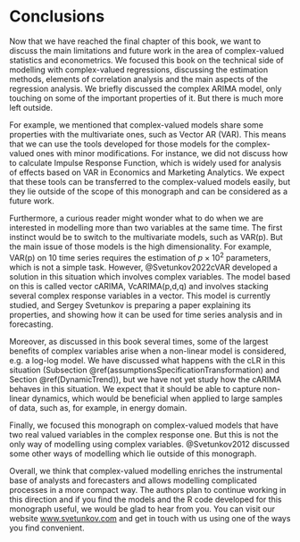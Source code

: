 # Conclusions {-}

Now that we have reached the final chapter of this book, we want to discuss the main limitations and future work in the area of complex-valued statistics and econometrics. We focused this book on the technical side of modelling with complex-valued regressions, discussing the estimation methods, elements of correlation analysis and the main aspects of the regression analysis. We briefly discussed the complex ARIMA model, only touching on some of the important properties of it. But there is much more left outside.

For example, we mentioned that complex-valued models share some properties with the multivariate ones, such as Vector AR (VAR). This means that we can use the tools developed for those models for the complex-valued ones with minor modifications. For instance, we did not discuss how to calculate Impulse Response Function, which is widely used for analysis of effects based on VAR in Economics and Marketing Analytics. We expect that these tools can be transferred to the complex-valued models easily, but they lie outside of the scope of this monograph and can be considered as a future work.

Furthermore, a curious reader might wonder what to do when we are interested in modelling more than two variables at the same time. The first instinct would be to switch to the multivariate models, such as VAR(p). But the main issue of those models is the high dimensionality. For example, VAR(p) on 10 time series requires the estimation of $p \times 10^2$ parameters, which is not a simple task. However, @Svetunkov2022cVAR developed a solution in this situation which involves complex variables. The model based on this is called vector cARIMA, VcARIMA(p,d,q) and involves stacking several complex response variables in a vector. This model is currently studied, and Sergey Svetunkov is preparing a paper explaining its properties, and showing how it can be used for time series analysis and in forecasting.

Moreover, as discussed in this book several times, some of the largest benefits of complex variables arise when a non-linear model is considered, e.g. a log-log model. We have discussed what happens with the cLR in this situation (Subsection \@ref(assumptionsSpecificationTransformation) and Section \@ref(DynamicTrend)), but we have not yet study how the cARIMA behaves in this situation. We expect that it should be able to capture non-linear dynamics, which would be beneficial when applied to large samples of data, such as, for example, in energy domain.

Finally, we focused this monograph on complex-valued models that have two real valued variables in the complex response one. But this is not the only way of modelling using complex variables. @Svetunkov2012 discussed some other ways of modelling which lie outside of this monograph.

Overall, we think that complex-valued modelling enriches the instrumental base of analysts and forecasters and allows modelling complicated processes in a more compact way. The authors plan to continue working in this direction and if you find the models and the R code developed for this monograph useful, we would be glad to hear from you. You can visit our website [www.svetunkov.com](https://svetunkov.com) and get in touch with us using one of the ways you find convenient.


<!-- In addition, the students and colleagues of Sergey Svetunkov have developed several other models relying on the theory of complex variables. These models all lie outside of the scope of this book, but they are worth mentioning for completeness. -->

<!-- The first one is the complex AR model with the error term in the imaginary part: -->
<!-- \begin{equation} -->
<!--     y_t + i \xi_t = \sum_{j=1}^p (b_{j,r} + i b_{j,i}) (y_{t-j} + i \epsilon_{t-j}) + \epsilon_{t} , -->
<!--     (\#eq:ConclusionsCARE) -->
<!-- \end{equation} -->
<!-- where $\xi_t$ is a fuzzy component which does not have any specific meaning. This model is inspired by the Complex Exponential Smoothing by @Svetunkov2022, and it can be shown (after opening the brackets) that its real part is equivalent to the ARMA(p,p) model. On its own the model does not have any special properties, but it gives the rise to more complicated models, for example, where the imaginary part is transformed or substituted by some other variables. In case of the transformation, the model exhibits some non-linearity that is not considered by the conventional ARMA: -->
<!-- \begin{equation} -->
<!--     y_t + i \xi_t = \sum_{j=1}^p (b_{j,r} + i b_{j,i}) (y_{t-j} + i f(\epsilon_{t-j})) + \epsilon_{t} , -->
<!--     (\#eq:ConclusionsCARNE) -->
<!-- \end{equation} -->
<!-- where $f(\cdot)$ is some non-linear function. In this case, the impact of the error term on the actual value becomes non-linear. -->


<!-- Complex AR with differences -->

